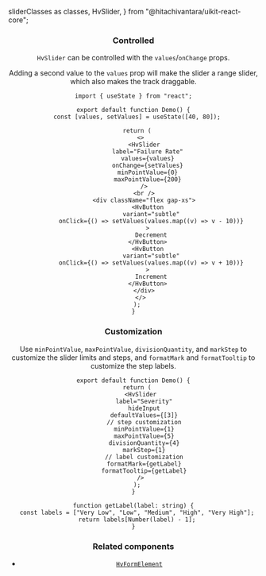   sliderClasses as classes,
  HvSlider,
} from "@hitachivantara/uikit-react-core";


<Header
  params={{ name: "Slider", classes }}
  Component={HvSlider}
  componentName="HvSlider"
  controls={{
    label: { type: "text", defaultValue: "Value" },
    required: { defaultValue: false },
    readOnly: { defaultValue: false },
    disabled: { defaultValue: false },
    hideInput: { defaultValue: false },
    markStep: { defaultValue: 10 },
    divisionQuantity: { defaultValue: 100 },
    minPointValue: { defaultValue: 0 },
    maxPointValue: { defaultValue: 100 },
  }}
  componentProps={{
    className: "w-full",
    defaultValues: [10],
  }}
/>

### Controlled

`HvSlider` can be controlled with the `values`/`onChange` props.

Adding a second value to the `values` prop will make the slider a range slider, which also makes the track draggable.

```tsx live
import { useState } from "react";

export default function Demo() {
  const [values, setValues] = useState([40, 80]);

  return (
    <>
      <HvSlider
        label="Failure Rate"
        values={values}
        onChange={setValues}
        minPointValue={0}
        maxPointValue={200}
      />
      <br />
      <div className="flex gap-xs">
        <HvButton
          variant="subtle"
          onClick={() => setValues(values.map((v) => v - 10))}
        >
          Decrement
        </HvButton>
        <HvButton
          variant="subtle"
          onClick={() => setValues(values.map((v) => v + 10))}
        >
          Increment
        </HvButton>
      </div>
    </>
  );
}
```

### Customization

Use `minPointValue`, `maxPointValue`, `divisionQuantity`, and `markStep` to customize the slider limits and steps, and `formatMark` and `formatTooltip` to customize the step labels.

```tsx live
export default function Demo() {
  return (
    <HvSlider
      label="Severity"
      hideInput
      defaultValues={[3]}
      // step customization
      minPointValue={1}
      maxPointValue={5}
      divisionQuantity={4}
      markStep={1}
      // label customization
      formatMark={getLabel}
      formatTooltip={getLabel}
    />
  );
}

function getLabel(label: string) {
  const labels = ["Very Low", "Low", "Medium", "High", "Very High"];
  return labels[Number(label) - 1];
}
```

### Related components

- [`HvFormElement`](/components/form-element)
